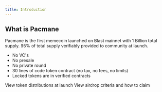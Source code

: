 ```yaml
---
title: Introduction
---
```


## What is Pacmane

Pacmane is the first memecoin launched on Blast mainnet with 1 Billion total supply. 95% of total supply verifiably provided to community at launch.

- No VC's
- No presale
- No private round
- 30 lines of code token contract (no tax, no fees, no limits)
- Locked tokens are in verified contracts 
<CardGroup cols={2}>
  <Card
    title="Tokenomics"
    icon="chart-simple"
    href="/tokenomics"
  >
    View token distributions at launch
  </Card>
  <Card
    title="Airdrop"
    icon="droplet"
    href="https://mintlify.com/docs/development"
  >
    View airdrop criteria and how to claim
  </Card>
</CardGroup>
